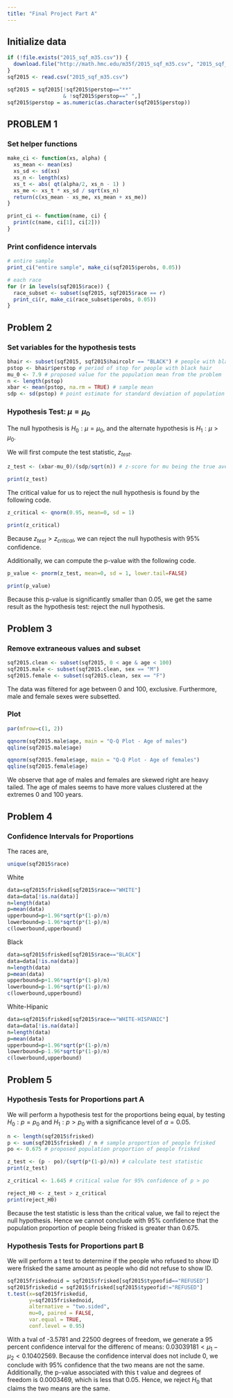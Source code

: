 ```yaml
---
title: "Final Project Part A"
---
```


## Initialize data

```r
if (!file.exists("2015_sqf_m35.csv")) {
  download.file("http://math.hmc.edu/m35f/2015_sqf_m35.csv", "2015_sqf_m35.csv")
}
sqf2015 <- read.csv("2015_sqf_m35.csv")

sqf2015 = sqf2015[!sqf2015$perstop=="**"
                  & !sqf2015$perstop==" ",]
sqf2015$perstop = as.numeric(as.character(sqf2015$perstop))
```

## PROBLEM 1
### Set helper functions

```r
make_ci <- function(xs, alpha) {
  xs_mean <- mean(xs)
  xs_sd <- sd(xs)
  xs_n <- length(xs)
  xs_t <- abs( qt(alpha/2, xs_n - 1) )
  xs_me <- xs_t * xs_sd / sqrt(xs_n)
  return(c(xs_mean - xs_me, xs_mean + xs_me))
}

print_ci <- function(name, ci) {
  print(c(name, ci[1], ci[2]))
}
```

### Print confidence intervals

```r
# entire sample
print_ci("entire sample", make_ci(sqf2015$perobs, 0.05))

# each race
for (r in levels(sqf2015$race)) {
  race_subset <- subset(sqf2015, sqf2015$race == r)
  print_ci(r, make_ci(race_subset$perobs, 0.05))
}
```


## Problem 2
### Set variables for the hypothesis tests
```r
bhair <- subset(sqf2015, sqf2015$haircolr == "BLACK") # people with black hair
pstop <- bhair$perstop # period of stop for people with black hair
mu_0 <- 7.9 # proposed value for the population mean from the problem
n <- length(pstop)
xbar <- mean(pstop, na.rm = TRUE) # sample mean
sdp <- sd(pstop) # point estimate for standard deviation of population
```

### Hypothesis Test: $\mu = \mu_0$

The null hypothesis is $H_0: \mu = \mu_0$, and the alternate hypothesis is $H_1: \mu > \mu_0$. 

We will first compute the test statistic, $z_{test}$.  
```r
z_test <- (xbar-mu_0)/(sdp/sqrt(n)) # z-score for mu being the true average of the population
```
```r
print(z_test)
```


The critical value for us to reject the null hypothesis is found by the following code. 
```r
z_critical <- qnorm(0.95, mean=0, sd = 1)
```
```r
print(z_critical)
```
Because $z_{test} > z_{critical}$, we can reject the null hypothesis with 95% confidence.

Additionally, we can compute the p-value with the following code.
```r
p_value <- pnorm(z_test, mean=0, sd = 1, lower.tail=FALSE)
```
```r
print(p_value)
```

Because this p-value is significantly smaller than 0.05, we get the same result as the hypothesis test: reject the null hypothesis.

## Problem 3
### Remove extraneous values and subset

```r
sqf2015.clean <- subset(sqf2015, 0 < age & age < 100)
sqf2015.male <- subset(sqf2015.clean, sex == "M")
sqf2015.female <- subset(sqf2015.clean, sex == "F")
```

The data was filtered for age between 0 and 100, exclusive. Furthermore, male and female sexes were subsetted.

### Plot

```r
par(mfrow=c(1, 2))

qqnorm(sqf2015.male$age, main = "Q-Q Plot - Age of males")
qqline(sqf2015.male$age)

qqnorm(sqf2015.female$age, main = "Q-Q Plot - Age of females")
qqline(sqf2015.female$age)
```

We observe that age of males and females are skewed right are heavy tailed. The age of males seems to have more values clustered at the extremes 0 and 100 years.

## Problem 4
### Confidence Intervals for Proportions

The races are,

```r
unique(sqf2015$race)
```

White

```r
data=sqf2015$frisked[sqf2015$race=="WHITE"]
data=data[!is.na(data)]
n=length(data)
p=mean(data)
upperbound=p+1.96*sqrt(p*(1-p)/n)
lowerbound=p-1.96*sqrt(p*(1-p)/n)
c(lowerbound,upperbound)
```

Black

```r
data=sqf2015$frisked[sqf2015$race=="BLACK"]
data=data[!is.na(data)]
n=length(data)
p=mean(data)
upperbound=p+1.96*sqrt(p*(1-p)/n)
lowerbound=p-1.96*sqrt(p*(1-p)/n)
c(lowerbound,upperbound)
```


White-Hipanic

```r
data=sqf2015$frisked[sqf2015$race=="WHITE-HISPANIC"]
data=data[!is.na(data)]
n=length(data)
p=mean(data)
upperbound=p+1.96*sqrt(p*(1-p)/n)
lowerbound=p-1.96*sqrt(p*(1-p)/n)
c(lowerbound,upperbound)
```


## Problem 5
### Hypothesis Tests for Proportions part A
We will perform a hypothesis test for the proportions being equal, by testing $H_0: p = p_0$ and $H_1: p > p_0$ with a significance level of $\alpha=0.05$. 
```r
n <- length(sqf2015$frisked)
p <- sum(sqf2015$frisked) / n # sample proportion of people frisked
po <- 0.675 # proposed population proportion of people frisked 

z_test <- (p - po)/(sqrt(p*(1-p)/n)) # calculate test statistic
print(z_test)

z_critical <- 1.645 # critical value for 95% confidence of p > po

reject_H0 <- z_test > z_critical
print(reject_H0)
```
Because the test statistic is less than the critical value, we fail to reject the null hypothesis. Hence we cannot conclude with 95% confidence that the population proportion of people being frisked is greater than 0.675.

### Hypothesis Tests for Proportions part B
We will perform a t test to determine if the people who refused to show ID were frisked the same amount as people who did not refuse to show ID.

```r
sqf2015friskednoid = sqf2015$frisked[sqf2015$typeofid=="REFUSED"]
sqf2015friskedid = sqf2015$frisked[sqf2015$typeofid!="REFUSED"]
t.test(x=sqf2015friskedid,
       y=sqf2015friskednoid,
       alternative = "two.sided",
       mu=0, paired = FALSE,
       var.equal = TRUE,
       conf.level = 0.95)
```
With a tval of -3.5781 and 22500 degrees of freedom, we generate a 95 percent confidence interval for the differenc of means: $0.03039181 < \mu_1-\mu_2 < 0.10402569$. Because the confidence interval does not include 0, we conclude with 95% confidence that the two means are not the same. Additionally, the p-value associated with this t value and degrees of freedom is 0.0003469, which is less that 0.05. Hence, we reject $H_0$ that claims the two means are the same.
